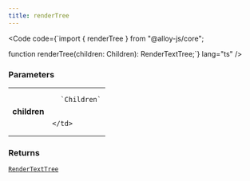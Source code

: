 ```yaml
---
title: renderTree
---
```







<Code code={`import { renderTree } from "@alloy-js/core";

function renderTree(children: Children): RenderTextTree;`} lang="ts" />

### Parameters

<table>
  <tr>
    <td style="text-align: right;font-weight: bold;">children</td>
    <td>
    
      `Children`
      
      
    </td>
  </tr>
</table>



### Returns

<code><a href="../../types/rendertexttree/">RenderTextTree</a></code>








